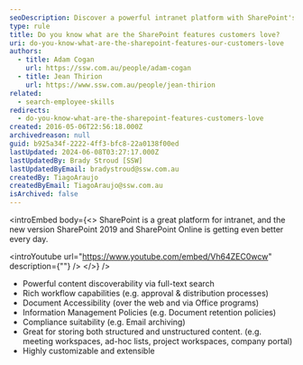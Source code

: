 ```yaml
---
seoDescription: Discover a powerful intranet platform with SharePoint's robust features, including full-text search, rich workflows, and document accessibility.
type: rule
title: Do you know what are the SharePoint features customers love?
uri: do-you-know-what-are-the-sharepoint-features-our-customers-love
authors:
  - title: Adam Cogan
    url: https://ssw.com.au/people/adam-cogan
  - title: Jean Thirion
    url: https://www.ssw.com.au/people/jean-thirion
related:
  - search-employee-skills
redirects:
  - do-you-know-what-are-the-sharepoint-features-customers-love
created: 2016-05-06T22:56:18.000Z
archivedreason: null
guid: b925a34f-2222-4ff3-bfc8-22a0138f00ed
lastUpdated: 2024-06-08T03:27:17.000Z
lastUpdatedBy: Brady Stroud [SSW]
lastUpdatedByEmail: bradystroud@ssw.com.au
createdBy: TiagoAraujo
createdByEmail: TiagoAraujo@ssw.com.au
isArchived: false
---
```


<introEmbed
  body={<>
SharePoint is a great platform for intranet, and the new version SharePoint 2019 and SharePoint Online is getting even better every day.

<introYoutube url="https://www.youtube.com/embed/Vh64ZEC0wcw" description={""} />
  </>}
/>
- Powerful content discoverability via full-text search
- Rich workflow capabilities (e.g. approval & distribution processes)
- Document Accessibility (over the web and via Office programs)
- Information Management Policies (e.g. Document retention policies)
- Compliance suitability (e.g. Email archiving)
- Great for storing both structured and unstructured content. (e.g. meeting workspaces, ad-hoc lists, project workspaces, company portal)
- Highly customizable and extensible
